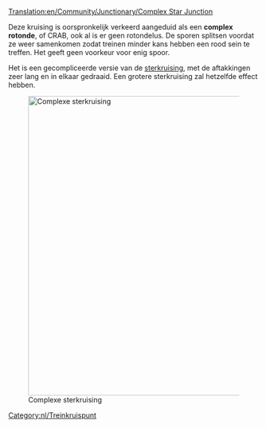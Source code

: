 [[Translation:en/Community/Junctionary/Complex Star Junction]]

{{nl/kruispuntenmenu}}
Deze kruising is oorspronkelijk verkeerd aangeduid als een '''complex rotonde''', of CRAB, ook al is er geen rotondelus. De sporen splitsen voordat ze weer samenkomen zodat treinen minder kans hebben een rood sein te treffen. Het geeft geen voorkeur voor enig spoor.

Het is een gecompliceerde versie van de [[nl/Community/Junctionary/Sterkruising|sterkruising]], met de aftakkingen zeer lang en in elkaar gedraaid. Een grotere sterkruising zal hetzelfde effect hebben.

[[File:en/Lgroundabout.png|none|thumb|600px|Complexe sterkruising]]

{{nl/Kruispuntcriteria|Kostbaar|3|0|1|1|1|1|0|0|0|0|0||Defecte treien hebben alleen effect op dat ene spoor.|
*Handelt een groot aantal treinen in een keer af.
*Heeft een groot ruimtebeslag.
}}

[[Category:nl/Treinkruispunt]]